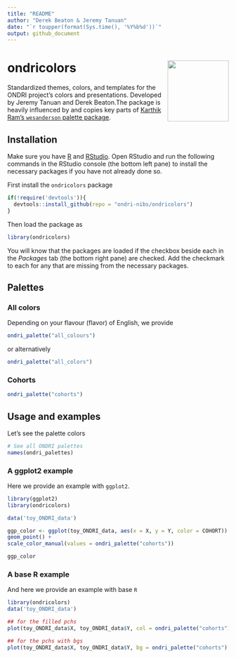 ```yaml
---
title: "README"
author: "Derek Beaton & Jeremy Tanuan"
date: "`r toupper(format(Sys.time(), '%Y%b%d'))`"
output: github_document
---
```



# ondricolors <img src='man/figures/logo.png' align="right" height="139" />





Standardized themes, colors, and templates for the ONDRI project's colors and presentations. Developed by Jeremy Tanuan and Derek Beaton.The package is heavily influenced by and copies key parts of [Karthik Ram's `wesanderson` palette package](https://github.com/karthik/wesanderson).


## **Installation**

Make sure you have [R](https://cran.r-project.org/) and [RStudio](https://www.rstudio.com/products/rstudio/download/). Open RStudio and run the following commands in the RStudio console (the bottom left pane) to install the necessary packages if you have not already done so.

First install the `ondricolors` package
```r

if(!require('devtools')){
  devtools::install_github(repo = "ondri-nibs/ondricolors")
}


```

Then load the package as 
```r
library(ondricolors)
```

You will know that the packages are loaded if the checkbox beside each in the *Packages* tab (the bottom right pane) are checked. Add the checkmark to each for any that are missing from the necessary packages.


## **Palettes**


### **All colors**

Depending on your flavour (flavor) of English, we provide

```r
ondri_palette("all_colours")
```

or alternatively

```r
ondri_palette("all_colors")
```


### **Cohorts**

```r
ondri_palette("cohorts")
```


## **Usage and examples**

Let's see the palette colors

```r
# See all ONDRI palettes
names(ondri_palettes)
```

### A ggplot2 example


Here we provide an example with `ggplot2`.


```r
library(ggplot2)
library(ondricolors)

data('toy_ONDRI_data')

ggp_color <- ggplot(toy_ONDRI_data, aes(x = X, y = Y, color = COHORT)) +
geom_point() +
scale_color_manual(values = ondri_palette("cohorts"))

ggp_color


```

### A base R example

And here we provide an example with base `R`

```r

library(ondricolors)
data('toy_ONDRI_data')

## for the filled pchs
plot(toy_ONDRI_data$X, toy_ONDRI_data$Y, col = ondri_palette("cohorts")[as.character(toy_ONDRI_data$COHORT)], pch = 20)

## for the pchs with bgs
plot(toy_ONDRI_data$X, toy_ONDRI_data$Y, bg = ondri_palette("cohorts")[as.character(toy_ONDRI_data$COHORT)], pch = 21)


```


